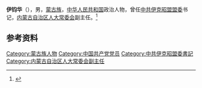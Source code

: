 '''伊钧华'''（{{bd|？|}}），男，[[蒙古族|蒙古族]]，[[中华人民共和国|中华人民共和国]]政治人物，曾任[[中共伊克昭盟盟委|中共伊克昭盟盟委]]书记，[[内蒙古自治区人大常委会|内蒙古自治区人大常委会]]副主任。<ref>{{Cite book|title=中华人民共和国职官志|author=何虎生, 李耀东, 向常福主编|publisher=中国社会出版社|year=2003|isbn=9787800883934|location=北京|pages=}}</ref>

== 参考资料 ==
{{reflist}}

{{中国人物小作品}}
{{中华人民共和国鄂尔多斯市（伊克昭盟）正职领导人}}

{{Authority control}}
{{DEFAULTSORT:Yi}}
[[Category:蒙古族人物|Category:蒙古族人物]]
[[Category:中国共产党党员|Category:中国共产党党员]]
[[Category:中共伊克昭盟委書記|Category:中共伊克昭盟委書記]]
[[Category:内蒙古自治区人大常委会副主任|Category:内蒙古自治区人大常委会副主任]]